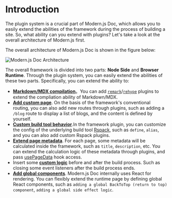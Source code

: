 # Introduction

The plugin system is a crucial part of Modern.js Doc, which allows you to easily extend the abilities of the framework during the process of building a site. So, what ability can you extend with plugins? Let's take a look at the overall architecture of Modern.js first.

The overall architecture of Modern.js Doc is shown in the figure below:

![Modern.js Doc Architecture](https://lf3-static.bytednsdoc.com/obj/eden-cn/uhbfnupenuhf/edenx-doc/arch-en.png)

The overall framework is divided into two parts: **Node Side** and **Browser Runtime**. Through the plugin system, you can easily extend the abilities of these two parts. Specifically, you can extend the ability to:

- [**Markdown/MDX compilation**](/plugin/system/plugin-api#markdown)。You can add [`remark`](https://github.com/remarkjs/remark)/[`rehype`](https://github.com/rehypejs/rehype) plugins to extend the compliation ability of Markdown/MDX.
- [**Add custom page**](/plugin/system/plugin-api#addpages). On the basis of the framework's conventional routing, you can also add new routes through plugins, such as adding a `/blog` route to display a list of blogs, and the content is defined by yourself.
- [**Custom build tool behavior**](/plugin/system/plugin-api#builderconfig).In the framework plugin, you can customize the config of the underlying build tool [Rspack](https://rspack.dev), such as `define`, `alias`, and you can also add custom Rspack plugins.
- [**Extend page metadata**](/plugin/system/plugin-api#extendpagedata). For each page, some metadata will be calculated inside the framework, such as `title`, `description`, etc. You can extend the calculation logic of these metadata through plugins, and pass [usePageData](/api/client-api/api-runtime.html#usepagedata) hook access.
- Insert some [**custom logic**](/plugin/system/plugin-api#beforebuild/afterbuild) before and after the build process. Such as closing some event listeners after the build process ends.
- [**Add global components**](/plugin/system/plugin-api#globaluicomponents). Modern.js Doc internally uses React for rendering. You can flexibly extend the runtime page by defining global React components, such as `adding a global BackToTop (return to top) component`, `adding a global side effect logic`.
